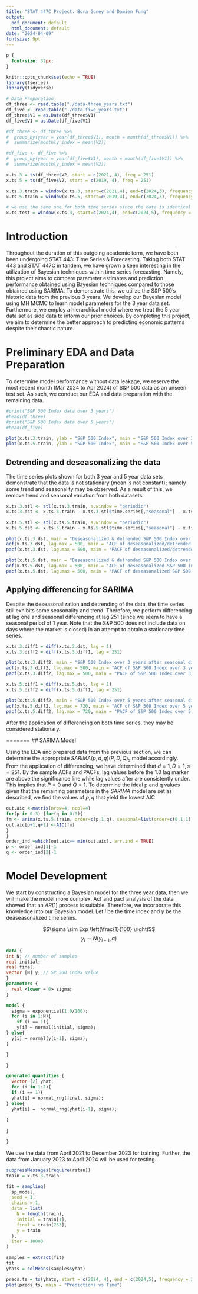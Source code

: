 ```yaml
---
title: "STAT 447C Project: Bora Guney and Damien Fung"
output:
  pdf_document: default
  html_document: default
date: "2024-04-09"
fontsize: 9pt
---
```


```css
p {
  font-size: 32px;
}
```

```r
knitr::opts_chunk$set(echo = TRUE)
library(tseries)
library(tidyverse)

# Data Preparation
df_three <- read.table("./data-three_years.txt")
df_five <- read.table("./data-five_years.txt")
df_three$V1 = as.Date(df_three$V1)
df_five$V1 = as.Date(df_five$V1)

#df_three <- df_three %>%
#  group_by(year = year(df_three$V1), month = month(df_three$V1)) %>%
#  summarize(monthly_index = mean(V2))

#df_five <- df_five %>%
#  group_by(year = year(df_five$V1), month = month(df_five$V1)) %>%
#  summarize(monthly_index = mean(V2))

x.ts.3 = ts(df_three$V2, start = c(2021, 4), freq = 251)
x.ts.5 = ts(df_five$V2, start = c(2019, 4), freq = 251)

x.ts.3.train = window(x.ts.3, start=c(2021,4), end=c(2024,3), frequency = 251)
x.ts.5.train = window(x.ts.5, start=c(2019,4), end=c(2024,3), frequency = 251)

# we use the same one for both time series since the data is identical
x.ts.test = window(x.ts.3, start=c(2024,4), end=c(2024,5), frequency = 251)
```

# Introduction

Throughout the duration of this outgoing academic term, we have both been undergoing STAT 443: Time Series & Forecasting. Taking both STAT 443 and STAT 447C in tandem, we have grown a keen interesting in the utilization of Bayesian techniques within time series forecasting. Namely, this project aims to compare parameter estimates and prediction performance obtained using Bayesian techniques compared to those obtained using SARIMA. To demonstrate this, we utilize the S&P 500's historic data from the previous 3 years. We develop our Bayesian model using MH MCMC to learn model parameters for the 3 year data set. Furthermore, we employ a hierarchical model where we treat the 5 year data set as side data to inform our prior choices. By completing this project, we aim to determine the better approach to predicting economic patterns despite their chaotic nature.

# Preliminary EDA and Data Preparation

To determine model performance without data leakage, we reserve the most recent month (Mar 2024 to Apr 2024) of S&P 500 data as an unseen test set. As such, we conduct our EDA and data preparation with the remaining data.

```r

#print("S&P 500 Index data over 3 years")
#head(df_three)
#print("S&P 500 Index data over 5 years")
#head(df_five)

plot(x.ts.3.train, ylab = "S&P 500 Index", main = "S&P 500 Index over 3 years")
plot(x.ts.5.train, ylab = "S&P 500 Index", main = "S&P 500 Index over 5 years")
```

## Detrending and deseasonalizing the data

The time series plots shown for both 3 year and 5 year data sets demonstrate that the data is not stationary (mean is not constant); namely some trend and seasonality may be observed. As a result of this, we remove trend and seasonal variation from both datasets. 


```r
x.ts.3.stl <- stl(x.ts.3.train, s.window = "periodic")
x.ts.3.dst <- x.ts.3.train - x.ts.3.stl$time.series[,"seasonal"] - x.ts.3.stl$time.series[,"trend"]

x.ts.5.stl <- stl(x.ts.5.train, s.window = "periodic")
x.ts.5.dst <- x.ts.5.train - x.ts.5.stl$time.series[,"seasonal"] - x.ts.3.stl$time.series[,"trend"]

plot(x.ts.3.dst, main = "Deseasonalized & detrended S&P 500 Index over 3 years")
acf(x.ts.3.dst, lag.max = 500, main = "ACF of deseasonalized/detrended S&P 500 Index over 3 years")
pacf(x.ts.3.dst, lag.max = 500, main = "PACF of deseasonalized/detrended S&P 500 Index over 3 years")

plot(x.ts.5.dst, main = "Deseasonalized & detrended S&P 500 Index over 5 years")
acf(x.ts.5.dst, lag.max = 500, main = "ACF of deseasonalized S&P 500 index over 5 years")
pacf(x.ts.5.dst, lag.max = 500, main = "PACF of deseasonalized S&P 500 index over 5 years")
```

## Applying differencing for SARIMA

Despite the deseasonalization and detrending of the data, the time series still exhibits some seasonality and trend. Therefore, we perform differencing at lag one and seasonal differencing at lag 251 (since we seem to have a seasonal period of 1 year. Note that the S&P 500 does not include data on days where the market is closed) in an attempt to obtain a stationary time series.

```r
x.ts.3.diff1 = diff(x.ts.3.dst, lag = 1)
x.ts.3.diff2 = diff(x.ts.3.diff1, lag = 251)

plot(x.ts.3.diff2, main = "S&P 500 Index over 3 years after seasonal differencing", ylab = "S&P 500 Index (after seasonal differencing)")
acf(x.ts.3.diff2, lag.max = 500, main = "ACF of S&P 500 Index over 3 years after seasonal differencing")
pacf(x.ts.3.diff2, lag.max = 500, main = "PACF of S&P 500 Index over 3 years after seasonal differencing")

x.ts.5.diff1 = diff(x.ts.5.dst, lag = 1)
x.ts.5.diff2 = diff(x.ts.5.diff1, lag = 251)

plot(x.ts.5.diff2, main = "S&P 500 Index over 5 years after seasonal differencing", ylab = "S&P 500 Index (after seasonal differencing)")
acf(x.ts.5.diff2, lag.max = 720, main = "ACF of S&P 500 Index over 5 years after seasonal differencing")
pacf(x.ts.5.diff2, lag.max = 720, main = "PACF of S&P 500 Index over 5 years after seasonal differencing")
```

After the application of differencing on both time series, they may be considered stationary.


=======
## SARIMA Model

Using the EDA and prepared data from the previous section, we can determine the appropriate $SARIMA(p,d,q)(P,D,Q)_s$ model accordingly. From the application of differencing, we have determined that $d = 1, D = 1, s = 251$. By the sample ACFs and PACFs, lag values before the 1.0 lag marker are above the significance line while lag values after are consistently under. This implies that $P = 0$ and $Q = 1$. To determine the ideal p and q values given that the remaining parameters in the $SARIMA$ model are set as described, we find the values of $p, q$ that yield the lowest AIC

```r
out.aic <-matrix(nrow=4, ncol=4)
for(p in 0:3) {for(q in 0:3){
fm <- arima(x.ts.5.train, order=c(p,1,q), seasonal=list(order=c(0,1,1)),include.mean = FALSE)
out.aic[p+1,q+1] <-AIC(fm)
}
}
order_ind =which(out.aic== min(out.aic), arr.ind = TRUE)
p <- order_ind[1]-1
q <- order_ind[2]-1
```


# Model Development
We start by constructing a Bayesian model for the three year data, then we will
make the model more complex. Acf and pacf analysis of the data showed that an 
$AR(1)$ process is suitable. Therefore, we incorporate this knowledge into our 
Bayesian model. Let $i$ be the time index and $y$ be the deaseasonalized time 
series. 


$$\sigma \sim Exp \left(\frac{1}{100} \right)$$
$$y_i \sim N \left(y_{i-1}, \sigma \right)$$


```stan
data {
int N; // number of samples
real initial;
real final;
vector [N] y; // SP 500 index value
}
parameters {
  real <lower = 0> sigma;
}

model {
  sigma ~ exponential(1.0/100);
  for (i in 1:N){
    if (i == 1){
    y[i] ~ normal(initial, sigma);
} else{
  y[i] ~ normal(y[i-1], sigma);
}

}

}

generated quantities {
  vector [2] yhat;
  for (i in 1:2){
  if (i == 1){
  yhat[i] = normal_rng(final, sigma);
} else{
  yhat[i] =  normal_rng(yhat[i-1], sigma);
  
}
  
}

}
```


We use the data from April $2021$ to December $2023$ for training. Further, the data
from January $2023$ to April $2024$ will be used for testing.

```r
suppressMessages(require(rstan))
train = x.ts.3.train

fit = sampling(
  sp_model,
  seed = 1,
  chains = 1,
  data = list(
    N = length(train),
    initial = train[1],
    final = train[753],
    y = train
  ),
  iter = 10000
)

```

```r
samples = extract(fit)
fit
yhats = colMeans(samples$yhat)
```

```r
preds.ts = ts(yhats, start = c(2024, 4), end = c(2024,5), frequency = 251)
plot(preds.ts, main = "Predictions vs Time")
```

